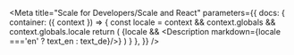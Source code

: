 

<Meta title="Scale for Developers/Scale and React"
  parameters={{
      docs: {
          container: ({ context }) => {
              const locale = context && context.globals && context.globals.locale
              return (
                  <DocsContainer context={context}>
                      {locale && <Description markdown={locale ==='en' ? text_en : text_de}/>}
                  </DocsContainer>
              )
          }
      },
  }}
/>
